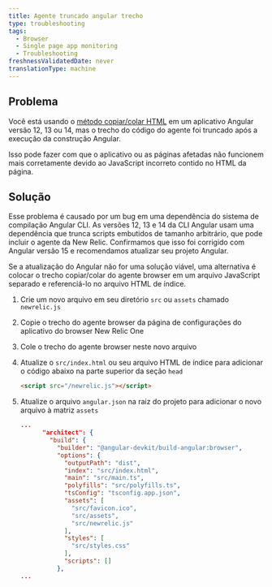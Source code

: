 ```yaml
---
title: Agente truncado angular trecho
type: troubleshooting
tags:
  - Browser
  - Single page app monitoring
  - Troubleshooting
freshnessValidatedDate: never
translationType: machine
---
```


## Problema

Você está usando o [método copiar/colar HTML](/docs/browser/new-relic-browser/installation-configuration/adding-apps-new-relic-browser/#copy-paste-app) em um aplicativo Angular versão 12, 13 ou 14, mas o trecho do código do agente foi truncado após a execução da construção Angular.

Isso pode fazer com que o aplicativo ou as páginas afetadas não funcionem mais corretamente devido ao JavaScript incorreto contido no HTML da página.

## Solução

Esse problema é causado por um bug em uma dependência do sistema de compilação Angular CLI. As versões 12, 13 e 14 da CLI Angular usam uma dependência que trunca scripts embutidos de tamanho arbitrário, que pode incluir o agente <InlinePopover type="browser"/>da New Relic. Confirmamos que isso foi corrigido com Angular versão 15 e recomendamos atualizar seu projeto Angular.

Se a atualização do Angular não for uma solução viável, uma alternativa é colocar o trecho copiar/colar do agente browser em um arquivo JavaScript separado e referenciá-lo no arquivo HTML de índice.

1. Crie um novo arquivo em seu diretório `src` ou `assets` chamado `newrelic.js`

2. Copie o trecho do agente browser da página de configurações do aplicativo do browser New Relic One

3. Cole o trecho do agente browser neste novo arquivo

4. Atualize o `src/index.html` ou seu arquivo HTML de índice para adicionar o código abaixo na parte superior da seção `head`

   ```html
   <script src="/newrelic.js"></script>
   ```

5. Atualize o arquivo `angular.json` na raiz do projeto para adicionar o novo arquivo à matriz `assets`

   ```json
   ...
         "architect": {
           "build": {
             "builder": "@angular-devkit/build-angular:browser",
             "options": {
               "outputPath": "dist",
               "index": "src/index.html",
               "main": "src/main.ts",
               "polyfills": "src/polyfills.ts",
               "tsConfig": "tsconfig.app.json",
               "assets": [
                 "src/favicon.ico",
                 "src/assets",
                 "src/newrelic.js"
               ],
               "styles": [
                 "src/styles.css"
               ],
               "scripts": []
             },
   ...
   ```